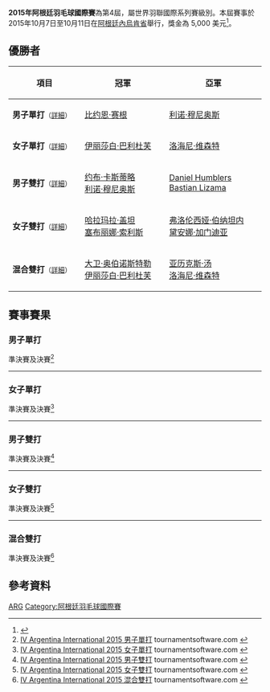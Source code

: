 {{noteTA|G1=Badminton}}
{{infobox badminton event
|name           = 2015年阿根廷羽毛球國際賽
|image          = 
|size           = 
|caption        =
|dates          = 2015年10月7日－10月11日
|number_edition = 第4屆
|level          = 4B
|prize_money    = 5,000 美元
|location       = {{ARG}}[[內烏肯省|內烏肯省]]
|venue          = Gimnasio Parque Central
|previous       = 2014年阿根廷羽毛球國際賽 
|next           = 2016年阿根廷羽毛球國際賽
}}
'''2015年阿根廷羽毛球國際賽'''為第4屆{{le|阿根廷羽球國際賽|Argentina International}}，屬世界羽聯國際系列賽級別。本屆賽事於2015年10月7日至10月11日在[[阿根廷|阿根廷]][[內烏肯省|內烏肯省]]舉行，獎金為 5,000 美元<ref>{{cite web|title=INVITATION - IV ARGENTINA INTERNATIONAL 2015|url=http://www.bwfbadminton.org/file.aspx?id=645053&dl=1|publisher=BWF}}{{en}}</ref>。

== 優勝者 ==
{| class=wikitable style="font-size:small"
!width="200"|項目
!width="250"|冠軍
!width="250"|亞軍
|-
|'''男子單打'''<small>（[[#男子單打|詳細]]）</small>
|{{flagicon|USA}} [[比约恩·赛根|比约恩·赛根]]
|{{flagicon|MEX}} [[利诺·穆尼奥斯|利诺·穆尼奥斯]]
|-
|'''女子單打'''<small>（[[#女子單打|詳細]]）</small>
|{{flagicon|AUT}} [[伊丽莎白·巴利杜芙|伊丽莎白·巴利杜芙]]
|{{flagicon|BRA}} [[洛海尼·维森特|洛海尼·维森特]]
|-
|'''男子雙打'''<small>（[[#男子雙打|詳細]]）</small>
|{{flagicon|MEX}} [[约布·卡斯蒂略|约布·卡斯蒂略]]<br/>{{flagicon|MEX}} [[利诺·穆尼奥斯|利诺·穆尼奥斯]]
|{{flagicon|GUA}} [[Daniel_Humblers|Daniel Humblers]]<br/>{{flagicon|CHI}} [[Bastian_Lizama|Bastian Lizama]]
|-
|'''女子雙打'''<small>（[[#女子雙打|詳細]]）</small>
|{{flagicon|MEX}} [[哈拉玛拉·盖坦|哈拉玛拉·盖坦]]<br/>{{flagicon|MEX}} [[塞布丽娜·索利斯|塞布丽娜·索利斯]]
|{{flagicon|ARG}} [[弗洛伦西娅·伯纳坦内|弗洛伦西娅·伯纳坦内]]<br/>{{flagicon|ARG}} [[黛安娜·加门迪亚|黛安娜·加门迪亚]]
|-
|'''混合雙打'''<small>（[[#混合雙打|詳細]]）</small>
|{{flagicon|AUT}} [[大卫·奥伯诺斯特勒|大卫·奥伯诺斯特勒]]<br/>{{flagicon|AUT}} [[伊丽莎白·巴利杜芙|伊丽莎白·巴利杜芙]]
|{{flagicon|BRA}} [[亚历克斯·汤|亚历克斯·汤]]<br/>{{flagicon|BRA}} [[洛海尼·维森特|洛海尼·维森特]]
|}

== 賽事賽果 ==
=== 男子單打 ===
;準決賽及決賽<ref name="MS">[http://tournamentsoftware.com/sport/draw.aspx?id=72D9F6AA-93F6-43FA-9493-6C1CCB2BEE21&draw=1 IV Argentina International 2015 男子單打] tournamentsoftware.com {{en}}</ref>
{{4TeamBracket-Tennis3-v2
| team-width=200
| RD1-seed1=1
| RD1-team1={{flagicon|AUT}} [[大卫·奥伯诺斯特勒|大卫·奥伯诺斯特勒]]
| RD1-score1-1=16
| RD1-score1-2=18
| RD1-score1-3=
| RD1-seed2=4
| RD1-team2='''{{flagicon|USA}} [[比约恩·赛根|比约恩·赛根]]
| RD1-score2-1='''21
| RD1-score2-2='''21
| RD1-score2-3=

| RD1-seed3=
| RD1-team3='''{{flagicon|MEX}} [[利诺·穆尼奥斯|利诺·穆尼奥斯]]
| RD1-score3-1='''21
| RD1-score3-2='''21
| RD1-score3-3=
| RD1-seed4=2
| RD1-team4={{flagicon|USA}} [[舒之顥|舒之顥]]
| RD1-score4-1=14
| RD1-score4-2=10
| RD1-score4-3=

| RD2-seed1=4
| RD2-team1='''{{flagicon|USA}} [[比约恩·赛根|比约恩·赛根]]
| RD2-score1-1='''21
| RD2-score1-2='''21
| RD2-score1-3=
| RD2-seed2=
| RD2-team2={{flagicon|MEX}} [[利诺·穆尼奥斯|利诺·穆尼奥斯]]
| RD2-score2-1=11
| RD2-score2-2=13
| RD2-score2-3=
}}
----

=== 女子單打 ===
;準決賽及決賽<ref name="WS">[http://tournamentsoftware.com/sport/draw.aspx?id=72D9F6AA-93F6-43FA-9493-6C1CCB2BEE21&draw=2 IV Argentina International 2015 女子單打] tournamentsoftware.com {{en}}</ref>
{{4TeamBracket-Tennis3-v2
| team-width=200
| RD1-seed1=
| RD1-team1='''{{flagicon|BRA}} [[洛海尼·维森特|洛海尼·维森特]]
| RD1-score1-1='''21
| RD1-score1-2='''21
| RD1-score1-3=
| RD1-seed2=
| RD1-team2={{flagicon|MEX}} [[哈拉玛拉·盖坦|哈拉玛拉·盖坦]]
| RD1-score2-1=12
| RD1-score2-2=13
| RD1-score2-3=

| RD1-seed3=4
| RD1-team3={{flagicon|BRA}} [[法比安娜·席尔瓦|法比安娜·席尔瓦]]
| RD1-score3-1=6
| RD1-score3-2=14
| RD1-score3-3=
| RD1-seed4=2
| RD1-team4='''{{flagicon|AUT}} [[伊丽莎白·巴利杜芙|伊丽莎白·巴利杜芙]]
| RD1-score4-1='''21
| RD1-score4-2='''21
| RD1-score4-3=

| RD2-seed1=1
| RD2-team1={{nowrap|{{flagicon|BRA}} [[洛海尼·维森特|洛海尼·维森特]] (中途退出)}}
| RD2-score1-1=17
| RD2-score1-2=''6
| RD2-score1-3=
| RD2-seed2=2
| RD2-team2='''{{flagicon|AUT}} [[伊丽莎白·巴利杜芙|伊丽莎白·巴利杜芙]]
| RD2-score2-1='''21
| RD2-score2-2=''14
| RD2-score2-3=
}}
----

=== 男子雙打 ===
;準決賽及決賽<ref name="MD">[http://tournamentsoftware.com/sport/draw.aspx?id=72D9F6AA-93F6-43FA-9493-6C1CCB2BEE21&draw=3 IV Argentina International 2015 男子雙打] tournamentsoftware.com {{en}}</ref>
{{4TeamBracket-Tennis3-v2
| team-width=200
| RD1-seed1=
| RD1-team1={{flagicon|ARG}} [[Lucio_Coronato|Lucio Coronato]]<br/> {{flagicon|ARG}} [[Serafin_Zayas|Serafin Zayas]]
| RD1-score1-1=11
| RD1-score1-2=19
| RD1-score1-3=
| RD1-seed2=
| RD1-team2='''{{flagicon|GUA}} [[Daniel_Humblers|Daniel Humblers]]<br/> {{flagicon|CHI}} [[Bastian_Lizama|Bastian Lizama]]
| RD1-score2-1='''21
| RD1-score2-2='''21
| RD1-score2-3=

| RD1-seed3=1/2
| RD1-team3='''{{flagicon|MEX}} [[约布·卡斯蒂略|约布·卡斯蒂略]]<br/> {{flagicon|MEX}} [[利诺·穆尼奥斯|利诺·穆尼奥斯]]
| RD1-score3-1='''21
| RD1-score3-2='''21
| RD1-score3-3=
| RD1-seed4=
| RD1-team4={{flagicon|ARG}} [[Javier_De_Paepe|Javier De Paepe]]<br/> {{flagicon|ARG}} [[Martin_Trejo|Martin Trejo]]
| RD1-score4-1=8
| RD1-score4-2=8
| RD1-score4-3=

| RD2-seed1=
| RD2-team1={{flagicon|GUA}} [[Daniel_Humblers|Daniel Humblers]]<br/> {{flagicon|CHI}} [[Bastian_Lizama|Bastian Lizama]]
| RD2-score1-1=10
| RD2-score1-2=15
| RD2-score1-3=
| RD2-seed2=1/2
| RD2-team2='''{{flagicon|MEX}} [[约布·卡斯蒂略|约布·卡斯蒂略]]<br/> {{flagicon|MEX}} [[利诺·穆尼奥斯|利诺·穆尼奥斯]]
| RD2-score2-1='''21
| RD2-score2-2='''21
| RD2-score2-3=
}}
----

=== 女子雙打 ===
;準決賽及決賽<ref name="WD">[http://tournamentsoftware.com/sport/draw.aspx?id=72D9F6AA-93F6-43FA-9493-6C1CCB2BEE21&draw=4 IV Argentina International 2015 女子雙打] tournamentsoftware.com {{en}}</ref>
{{4TeamBracket-Tennis3-v2
| team-width=200
| RD1-seed1=1
| RD1-team1='''{{flagicon|ARG}} [[弗洛伦西娅·伯纳坦内|弗洛伦西娅·伯纳坦内]]<br/> {{flagicon|ARG}} [[黛安娜·加门迪亚|黛安娜·加门迪亚]]
| RD1-score1-1='''21
| RD1-score1-2='''21
| RD1-score1-3=
| RD1-seed2=
| RD1-team2={{flagicon|ARG}} [[Ana_Montefinale|Ana Montefinale]]<br/> {{flagicon|ARG}} [[Micaela_Suarez|Micaela Suarez]]
| RD1-score2-1=9
| RD1-score2-2=13
| RD1-score2-3=

| RD1-seed3=
| RD1-team3=輪空
| RD1-score3-1=
| RD1-score3-2=
| RD1-score3-3=
| RD1-seed4=2
| RD1-team4='''{{flagicon|MEX}} [[哈拉玛拉·盖坦|哈拉玛拉·盖坦]]<br/> {{flagicon|MEX}} [[塞布丽娜·索利斯|塞布丽娜·索利斯]]
| RD1-score4-1=
| RD1-score4-2=
| RD1-score4-3=

| RD2-seed1=1
| RD2-team1={{flagicon|ARG}} [[弗洛伦西娅·伯纳坦内|弗洛伦西娅·伯纳坦内]]<br/> {{flagicon|ARG}} [[黛安娜·加门迪亚|黛安娜·加门迪亚]]
| RD2-score1-1=7
| RD2-score1-2=6
| RD2-score1-3=
| RD2-seed2=2
| RD2-team2='''{{flagicon|MEX}} [[哈拉玛拉·盖坦|哈拉玛拉·盖坦]]<br/> {{flagicon|MEX}} [[塞布丽娜·索利斯|塞布丽娜·索利斯]]
| RD2-score2-1='''21
| RD2-score2-2='''21
| RD2-score2-3=
}}
----

=== 混合雙打 ===
;準決賽及決賽<ref name="XD">[http://tournamentsoftware.com/sport/draw.aspx?id=72D9F6AA-93F6-43FA-9493-6C1CCB2BEE21&draw=5 IV Argentina International 2015 混合雙打] tournamentsoftware.com {{en}}</ref>
{{4TeamBracket-Tennis3-v2
| team-width=200
| RD1-seed1=
| RD1-team1={{flagicon|ARG}} [[Lucio_Coronato|Lucio Coronato]]<br/> {{flagicon|ARG}} [[Ana_Montefinale|Ana Montefinale]]
| RD1-score1-1=10
| RD1-score1-2=5
| RD1-score1-3=
| RD1-seed2=2/2
| RD1-team2='''{{flagicon|AUT}} [[大卫·奥伯诺斯特勒|大卫·奥伯诺斯特勒]]<br/> {{flagicon|AUT}} [[伊丽莎白·巴利杜芙|伊丽莎白·巴利杜芙]]
| RD1-score2-1='''21
| RD1-score2-2='''21
| RD1-score2-3=

| RD1-seed3=
| RD1-team3={{flagicon|USA}} [[比约恩·赛根|比约恩·赛根]]<br/> {{flagicon|MEX}} [[玛丽安娜·乌加尔德|玛丽安娜·乌加尔德]]
| RD1-score3-1=12
| RD1-score3-2=17
| RD1-score3-3=
| RD1-seed4=1/2
| RD1-team4='''{{flagicon|BRA}} [[亚历克斯·汤|亚历克斯·汤]]<br/> {{flagicon|BRA}} [[洛海尼·维森特|洛海尼·维森特]]
| RD1-score4-1='''21
| RD1-score4-2='''21
| RD1-score4-3=

| RD2-seed1=2/2
| RD2-team1='''{{flagicon|AUT}} [[大卫·奥伯诺斯特勒|大卫·奥伯诺斯特勒]]<br/> {{flagicon|AUT}} [[伊丽莎白·巴利杜芙|伊丽莎白·巴利杜芙]]
| RD2-score1-1=
| RD2-score1-2=
| RD2-score1-3=
| RD2-seed2=1/2
| RD2-team2={{flagicon|BRA}} [[亚历克斯·汤|亚历克斯·汤]]<br/> {{flagicon|BRA}} [[洛海尼·维森特|洛海尼·维森特]] (棄權)
| RD2-score2-1=
| RD2-score2-2=
| RD2-score2-3=
}}

== 參考資料 ==
{{Reflist}}

[[Category:2015年世界羽聯國際系列賽|ARG]]
[[Category:阿根廷羽毛球國際賽|Category:阿根廷羽毛球國際賽]]